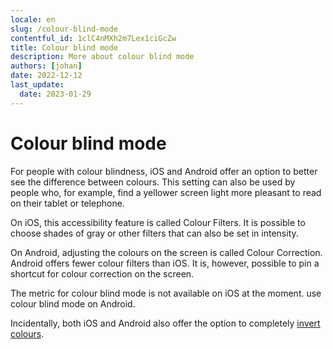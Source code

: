 ```yaml
---
locale: en
slug: /colour-blind-mode
contentful_id: 1clC4nMXh2m7Lex1ciGcZw
title: Colour blind mode
description: More about colour blind mode
authors: [johan]
date: 2022-12-12
last_update:
  date: 2023-01-29
---
```


# Colour blind mode

For people with colour blindness, iOS and Android offer an option to better see the difference between colours. This setting can also be used by people who, for example, find a yellower screen light more pleasant to read on their tablet or telephone.

On iOS, this accessibility feature is called Colour Filters. It is possible to choose shades of gray or other filters that can also be set in intensity.

On Android, adjusting the colours on the screen is called Colour Correction. Android offers fewer colour filters than iOS. It is, however, possible to pin a shortcut for colour correction on the screen.


<TwoColumnBlock>
  <LeftColumn>
    <ColumnRow>
      <TextBlock showBackgroundColor={true}>
        The metric for colour blind mode is not available on iOS at the moment.
        <CustomLink
          url="/en/stats/colour-blind-mode"
          label="More about colour blind mode"
          external={false}
          appearance="link"
        />
      </TextBlock>
    </ColumnRow>
  </LeftColumn>
  <RightColumn>
    <ColumnRow>
      <PercentageBlock
        metrics={[
          { title: 'Colour blind mode', key: 'android-accessibility_is_color_blind_mode_enabled-true', isPercentage: true }
        ]}
        label="More about colour blind mode"
        url="/en/stats/colour-blind-mode">
        use colour blind mode on Android.
      </PercentageBlock>
    </ColumnRow>
  </RightColumn>
</TwoColumnBlock>

Incidentally, both iOS and Android also offer the option to completely [invert colours](/en/stats/invert-colours).
